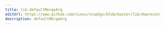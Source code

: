 ```yaml
---
title: lib.defaultMergeArg
editUrl: https://www.github.com/nixos/nixpkgs/blob/master/lib/deprecated.nix#L18C21
description: defaultMergeArg
---
```




<LinkCard
    title="Contribute Now!"
    description="API Documentation is done in our source code"
    href="https://www.github.com/nixos/nixpkgs/blob/master/lib/deprecated.nix#L18C21"
/>

